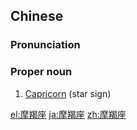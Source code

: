 ==Chinese==
{{zh-forms|type=21}}

===Pronunciation===
{{zh-pron
|m=Mójiézuò
|c=mo1 kit3 zo6
|cat=pn
}}

===Proper noun===
{{zh-proper noun}}

# [[Capricorn]] (star sign)

{{zh-cat|Constellations in the zodiac}}

[[el:摩羯座]]
[[ja:摩羯座]]
[[zh:摩羯座]]